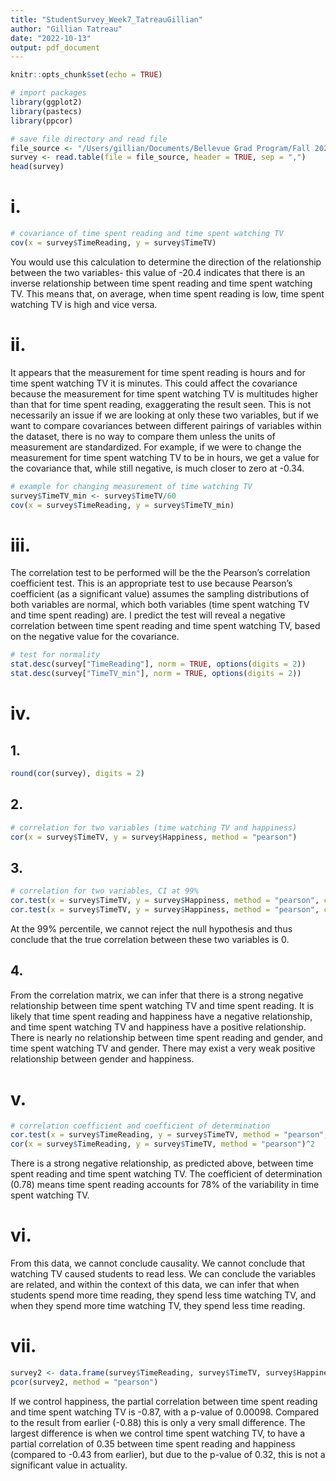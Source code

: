 ```yaml
---
title: "StudentSurvey_Week7_TatreauGillian"
author: "Gillian Tatreau"
date: "2022-10-13"
output: pdf_document
---
```


```r
knitr::opts_chunk$set(echo = TRUE)
```


```r
# import packages
library(ggplot2)
library(pastecs)
library(ppcor)

# save file directory and read file
file_source <- "/Users/gillian/Documents/Bellevue Grad Program/Fall 2022/DSC520/DSC520 Repo/student-survey.csv"
survey <- read.table(file = file_source, header = TRUE, sep = ",")
head(survey)

```


# i. 
```r
# covariance of time spent reading and time spent watching TV
cov(x = survey$TimeReading, y = survey$TimeTV)

```
You would use this calculation to determine the direction of the relationship between the two variables- this value of -20.4 indicates that there is an inverse relationship between time spent reading and time spent watching TV. This means that, on average, when time spent reading is low, time spent watching TV is high and vice versa. 

# ii. 
It appears that the measurement for time spent reading is hours and for time spent watching TV it is minutes. This could affect the covariance because the measurement for time spent watching TV is multitudes higher than that for time spent reading, exaggerating the result seen. This is not necessarily an issue if we are looking at only these two variables, but if we want to compare covariances between different pairings of variables within the dataset, there is no way to compare them unless the units of measurement are standardized. 
For example, if we were to change the measurement for time spent watching TV to be in hours, we get a value for the covariance that, while still negative, is much closer to zero at -0.34. 
```r
# example for changing measurement of time watching TV
survey$TimeTV_min <- survey$TimeTV/60
cov(x = survey$TimeReading, y = survey$TimeTV_min)

```

# iii. 
The correlation test to be performed will be the the Pearson's correlation coefficient test. This is an appropriate test to use because Pearson's coefficient (as a significant value) assumes the sampling distributions of both variables are normal, which both variables (time spent watching TV and time spent reading) are. I predict the test will reveal a negative correlation between time spent reading and time spent watching TV, based on the negative value for the covariance. 
```r
# test for normality
stat.desc(survey["TimeReading"], norm = TRUE, options(digits = 2))
stat.desc(survey["TimeTV_min"], norm = TRUE, options(digits = 2))
```


# iv. 
## 1. 
```r
round(cor(survey), digits = 2)
```
## 2. 
```r
# correlation for two variables (time watching TV and happiness)
cor(x = survey$TimeTV, y = survey$Happiness, method = "pearson")
```

## 3. 
```r
# correlation for two variables, CI at 99%
cor.test(x = survey$TimeTV, y = survey$Happiness, method = "pearson", conf.level = .95)
cor.test(x = survey$TimeTV, y = survey$Happiness, method = "pearson", conf.level = .99)

```
At the 99% percentile, we cannot reject the null hypothesis and thus conclude that the true correlation between these two variables is 0. 

## 4. 
From the correlation matrix, we can infer that there is a strong negative relationship between time spent watching TV and time spent reading. It is likely that time spent reading and happiness have a negative relationship, and time spent watching TV and happiness have a positive relationship. There is nearly no relationship between time spent reading and gender, and time spent watching TV and gender. There may exist a very weak positive relationship between gender and happiness. 

# v. 
```r
# correlation coefficient and coefficient of determination
cor.test(x = survey$TimeReading, y = survey$TimeTV, method = "pearson", conf.level = .95)
cor(x = survey$TimeReading, y = survey$TimeTV, method = "pearson")^2
```
There is a strong negative relationship, as predicted above, between time spent reading and time spent watching TV. The coefficient of determination (0.78) means time spent reading accounts for 78% of the variability in time spent watching TV. 

# vi. 
From this data, we cannot conclude causality. We cannot conclude that watching TV caused students to read less. We can conclude the variables are related, and within the context of this data, we can infer that when students spend more time reading, they spend less time watching TV, and when they spend more time watching TV, they spend less time reading. 

# vii. 
```r
survey2 <- data.frame(survey$TimeReading, survey$TimeTV, survey$Happiness)
pcor(survey2, method = "pearson")
```
If we control happiness, the partial correlation between time spent reading and time spent watching TV is -0.87, with a p-value of 0.00098. Compared to the result from earlier (-0.88) this is only a very small difference. The largest difference is when we control time spent watching TV, to have a partial correlation of 0.35 between time spent reading and happiness (compared to -0.43 from earlier), but due to the p-value of 0.32, this is not a significant value in actuality. 
